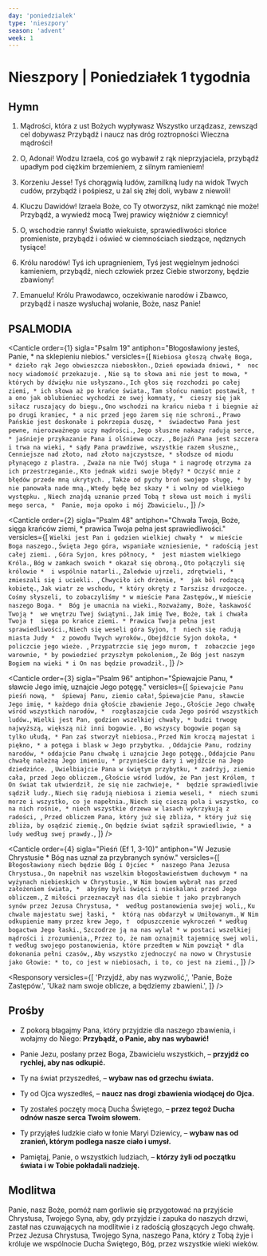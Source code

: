 ```yaml
---
day: 'poniedzialek'
type: 'nieszpory'
season: 'advent'
week: 1
---
```


# Nieszpory | Poniedziałek 1 tygodnia

<OpeningVersicle />

## Hymn

1. Mądrości, która z ust Bożych wypływasz
   Wszystko urządzasz, zewsząd cel dobywasz
   Przybądź i naucz nas dróg roztropności
   Wieczna mądrości!

2. O, Adonai! Wodzu Izraela,
   coś go wybawił z rąk nieprzyjaciela,
   przybądź upadłym pod ciężkim brzemieniem,
   z silnym ramieniem!
3. Korzeniu Jesse! Tyś chorągwią ludów,
   zamilkną ludy na widok Twych cudów,
   przybądź i pośpiesz, u żal się złej doli,
   wybaw z niewoli!

4. Kluczu Dawidów! Izraela Boże,
   co Ty otworzysz, nikt zamknąć nie może!
   Przybądź, a wywiedź mocą Twej prawicy
   więźniów z ciemnicy!

5. O, wschodzie ranny! Światło wiekuiste,
   sprawiedliwości słońce promieniste,
   przybądź i oświeć w ciemnościach siedzące,
   nędznych tysiące!

6. Królu narodów! Tyś ich upragnieniem,
   Tyś jest węgielnym jedności kamieniem,
   przybądź, niech człowiek przez Ciebie stworzony,
   będzie zbawiony!

7. Emanuelu! Królu Prawodawco,
   oczekiwanie narodów i Zbawco,
   przybądź i nasze wysłuchaj wołanie,
   Boże, nasz Panie!

## PSALMODIA

<Canticle
  order={1}
  sigla="Psalm 19"
  antiphon="Błogosławiony jesteś, Panie, * na sklepieniu niebios."
  versicles={[
    `Niebiosa głoszą chwałę Boga, *
dzieło rąk Jego obwieszcza nieboskłon.`,
    `Dzień opowiada dniowi, * 
noc nocy wiadomość przekazuje. `,
    `Nie są to słowa ani nie jest to mowa, * 
których by dźwięku nie usłyszano.`,
    `Ich głos się rozchodzi po całej ziemi, *
ich słowa aż po krańce świata.`,
    `Tam słońcu namiot postawił, †
a ono jak oblubieniec wychodzi ze swej komnaty, * 
cieszy się jak siłacz ruszający do biegu.`,
    `Ono wschodzi na krańcu nieba †
i biegnie aż po drugi kraniec, *
a nic przed jego żarem się nie schroni.`,
    `Prawo Pańskie jest doskonałe i pokrzepia duszę, * 
świadectwo Pana jest pewne, nierozważnego uczy mądrości.`,
    `Jego słuszne nakazy radują serce, *
jaśnieje przykazanie Pana i olśniewa oczy. `,
    `Bojaźń Pana jest szczera i trwa na wieki, *
sądy Pana prawdziwe, wszystkie razem słuszne,`,
    `Cenniejsze nad złoto, nad złoto najczystsze, *
słodsze od miodu płynącego z plastra. `,
    `Zważa na nie Twój sługa *
i nagrodę otrzyma za ich przestrzeganie.`,
    `Kto jednak widzi swoje błędy? *
Oczyść mnie z błędów przede mną ukrytych. `,
    `Także od pychy broń swojego sługę, *
by nie panowała nade mną.`,
    `Wtedy będę bez skazy *
i wolny od wielkiego występku. `,
    `Niech znajdą uznanie przed Tobą †
słowa ust moich i myśli mego serca, * 
Panie, moja opoko i mój Zbawicielu.`,
  ]}
/>

<Canticle
  order={2}
  sigla="Psalm 48"
  antiphon="Chwała Twoja, Boże, sięga krańców ziemi, * prawica Twoja pełna jest sprawiedliwości."
  versicles={[
    `Wielki jest Pan i godzien wielkiej chwały * 
w mieście Boga naszego.`,
    `Święta Jego góra, wspaniałe wzniesienie, *
radością jest całej ziemi. `,
    `Góra Syjon, kres północy, * 
jest miastem wielkiego Króla.`,
    `Bóg w zamkach swoich *
okazał się obroną.`,
    `Oto połączyli się królowie * 
i wspólnie natarli.`,
    `Zaledwie ujrzeli, zdrętwieli, *
zmieszali się i uciekli. `,
    `Chwyciło ich drżenie, * 
jak ból rodzącą kobietę.`,
    `Jak wiatr ze wschodu, *
który okręty z Tarszisz druzgocze. `,
    `Cośmy słyszeli, to zobaczyliśmy *
w mieście Pana Zastępów,`,
    `W mieście naszego Boga. * 
Bóg je umacnia na wieki.`,
    `Rozważamy, Boże, łaskawość Twoją * 
we wnętrzu Twej świątyni.`,
    `Jak imię Twe, Boże, tak i chwała Twoja † 
sięga po krańce ziemi. *
Prawica Twoja pełna jest sprawiedliwości.`,
    `Niech się weseli góra Syjon, † 
niech się radują miasta Judy * 
z powodu Twych wyroków.`,
    `Obejdźcie Syjon dokoła, *
policzcie jego wieże. `,
    `Przypatrzcie się jego murom, † 
zobaczcie jego warownie, *
by powiedzieć przyszłym pokoleniom,`,
    `Że Bóg jest naszym Bogiem na wieki *
i On nas będzie prowadził.`,
  ]}
/>

<Canticle
  order={3}
  sigla="Psalm 96"
  antiphon="Śpiewajcie Panu, * sławcie Jego imię, uznajcie Jego potęgę."
  versicles={[
    `Śpiewajcie Panu pieśń nową, * 
    śpiewaj Panu, ziemio cała!`,
    `Śpiewajcie Panu, sławcie Jego imię, *
każdego dnia głoście zbawienie Jego.`,
    `Głoście Jego chwałę wśród wszystkich narodów, * 
rozgłaszajcie cuda Jego pośród wszystkich ludów.`,
    `Wielki jest Pan, godzien wszelkiej chwały, *
budzi trwogę najwyższą, większą niż inni bogowie. `,
    `Bo wszyscy bogowie pogan są tylko ułudą, *
Pan zaś stworzył niebiosa.`,
    `Przed Nim kroczą majestat i piękno, *
a potęga i blask w Jego przybytku. `,
    `Oddajcie Panu, rodziny narodów, *
oddajcie Panu chwałę i uznajcie Jego potęgę.`,
    `Oddajcie Panu chwałę należną Jego imieniu, *
przynieście dary i wejdźcie na Jego dziedzińce. `,
    `Uwielbiajcie Pana w świętym przybytku, *
zadrżyj, ziemio cała, przed Jego obliczem.`,
    `Głoście wśród ludów, że Pan jest Królem, † 
On świat tak utwierdził, że się nie zachwieje, * 
będzie sprawiedliwie sądził ludy.`,
    `Niech się radują niebiosa i ziemia weseli, * 
niech szumi morze i wszystko, co je napełnia.`,
    `Niech się cieszą pola i wszystko, co na nich rośnie, *
niech wszystkie drzewa w lasach wykrzykują z radości, `,
    `Przed obliczem Pana, który już się zbliża, *
który już się zbliża, by osądzić ziemię.`,
    `On będzie świat sądził sprawiedliwie, *
a ludy według swej prawdy.`,
  ]}
/>

<Canticle
  order={4}
  sigla="Pieśń (Ef 1, 3-10)"
  antiphon="W Jezusie Chrystusie * Bóg nas uznał za przybranych synów."
  versicles={[
    `Błogosławiony niech będzie Bóg i Ojciec * 
naszego Pana Jezusa Chrystusa.`,
    `On napełnił nas wszelkim błogosławieństwem duchowym *
na wyżynach niebieskich w Chrystusie.`,
    `W Nim bowiem wybrał nas przed założeniem świata, * 
abyśmy byli święci i nieskalani przed Jego obliczem.`,
    `Z miłości przeznaczył nas dla siebie †
jako przybranych synów przez Jezusa Chrystusa, * 
według postanowienia swojej woli,`,
    `Ku chwale majestatu swej łaski, * 
którą nas obdarzył w Umiłowanym.`,
    `W Nim odkupienie mamy przez krew Jego, † 
odpuszczenie wykroczeń *
według bogactwa Jego łaski.`,
    `Szczodrze ją na nas wylał *
w postaci wszelkiej mądrości i zrozumienia,`,
    `Przez to, że nam oznajmił tajemnicę swej woli, †
według swojego postanowienia, które przedtem w Nim powziął *
dla dokonania pełni czasów,`,
    `Aby wszystko zjednoczyć na nowo w Chrystusie jako Głowie: *
to, co jest w niebiosach, i to, co jest na ziemi.`,
  ]}
/>

<Passage
  sigla="Flp 3, 20-21"
  passage="Jako Zbawcy wyczekujemy Pana naszego Jezusa Chrystusa, który przekształci nasze ciało poniżone na podobne do swego chwalebnego ciała, tą potęgą, jaką może On także wszystko, co jest, sobie podporządkować."
/>

<Responsory
  versicles={[
    'Przyjdź, aby nas wyzwolić,',
    'Panie, Boże Zastępów.',
    'Ukaż nam swoje oblicze, a będziemy zbawieni.',
  ]}
/>

<Magnificat antiphon="Anioł Gabriel zwiastował Maryi, * i poczęła z Ducha Świętego, / alleluja." />

## Prośby

- Z pokorą błagajmy Pana, który przyjdzie dla naszego zbawienia, i wołajmy do Niego: **Przybądź, o Panie, aby nas wybawić!**

- Panie Jezu, posłany przez Boga, Zbawicielu wszystkich, – **przyjdź co rychlej, aby nas odkupić.**

- Ty na świat przyszedłeś, – **wybaw nas od grzechu świata.**

- Ty od Ojca wyszedłeś, – **naucz nas drogi zbawienia wiodącej do Ojca.**

- Ty zostałeś poczęty mocą Ducha Świętego, – **przez tegoż Ducha odnów nasze serca Twoim słowem.**

- Ty przyjąłeś ludzkie ciało w łonie Maryi Dziewicy, – **wybaw nas od zranień, którym podlega nasze ciało i umysł.**

- Pamiętaj, Panie, o wszystkich ludziach, – **którzy żyli od początku świata i w Tobie pokładali nadzieję.**

<CustomIntercessions />

<KyrieEleison />

<LordsPrayer />

## Modlitwa

Panie, nasz Boże, pomóż nam gorliwie się przygotować na przyjście Chrystusa, Twojego Syna, aby, gdy przyjdzie i zapuka do naszych drzwi, zastał nas czuwających na modlitwie i z radością głoszących Jego chwałę. Przez Jezusa Chrystusa, Twojego Syna, naszego Pana, który z Tobą żyje i króluje we wspólnocie Ducha Świętego, Bóg, przez wszystkie wieki wieków.

<Amen />

<BlessingAndConcludingVersicle  />

<SalveRegina />
